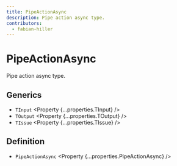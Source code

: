 ```yaml
---
title: PipeActionAsync
description: Pipe action async type.
contributors:
  - fabian-hiller
---
```



# PipeActionAsync

Pipe action async type.

## Generics

- `TInput` <Property {...properties.TInput} />
- `TOutput` <Property {...properties.TOutput} />
- `TIssue` <Property {...properties.TIssue} />

## Definition

- `PipeActionAsync` <Property {...properties.PipeActionAsync} />

